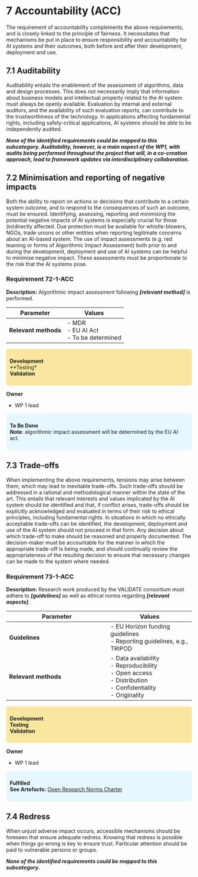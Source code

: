 # 7 Accountability (ACC)

The requirement of accountability complements the above requirements, and is closely linked to the principle of fairness. It necessitates that mechanisms be put in place to ensure responsibility and accountability for AI systems and their outcomes, both before and after their development, deployment and use.

## 7.1 Auditability

Auditability entails the enablement of the assessment of algorithms, data and design processes. This does not necessarily imply that information about business models and intellectual property related to the AI system must always be openly available. Evaluation by internal and external auditors, and the availability of such evaluation reports, can contribute to the trustworthiness of the technology. In applications affecting fundamental rights, including safety-critical applications, AI systems should be able to be independently audited.

***None of the identified requirements could be mapped to this subcategory. Auditability, however, is a main aspect of the WP1, with audits being performed throughout the project that will, in a co-creation approach, lead to framework updates via interdisciplinary collaboration.***

## 7.2 Minimisation and reporting of negative impacts

Both the ability to report on actions or decisions that contribute to a certain system outcome, and to respond to the consequences of such an outcome, must be ensured. Identifying, assessing, reporting and minimising the potential negative impacts of AI systems is especially crucial for those (in)directly affected. Due protection must be available for whistle-blowers, NGOs, trade unions or other entities when reporting legitimate concerns about an AI-based system. The use of impact assessments (e.g. red teaming or forms of Algorithmic Impact Assessment) both prior to and during the development, deployment and use of AI systems can be helpful to minimise negative impact. These assessments must be proportionate to the risk that the AI systems pose.

### Requirement 72-1-ACC {#72-1-acc}

**Description:** Algorithmic impact assessment following ***\[relevant method\]*** is performed.

| **Parameter**        | **Values**                                  |
|----------------------|---------------------------------------------|
| **Relevant methods** | \- MDR<br>- EU AI Act<br>- To be determined |

<div style="background-color:#f9e79f; padding:10px; border-radius:5px;">
**Development**
<br>**Testing*
<br>**Validation**
</div>

**Owner**

-   WP 1 lead

::: {style="background-color:#e6f7ff; padding:10px; border-radius:5px;"}
**To Be Done**
<br>**Note**: algorithmic impact assessment will be determined by the EU AI act.
:::

## 7.3 Trade-offs

When implementing the above requirements, tensions may arise between them, which may lead to inevitable trade-offs. Such trade-offs should be addressed in a rational and methodological manner within the state of the art. This entails that relevant interests and values implicated by the AI system should be identified and that, if conflict arises, trade-offs should be explicitly acknowledged and evaluated in terms of their risk to ethical principles, including fundamental rights. In situations in which no ethically acceptable trade-offs can be identified, the development, deployment and use of the AI system should not proceed in that form. Any decision about which trade-off to make should be reasoned and properly documented. The decision-maker must be accountable for the manner in which the appropriate trade-off is being made, and should continually review the appropriateness of the resulting decision to ensure that necessary changes can be made to the system where needed.

### Requirement 73-1-ACC {#73-1-acc}

**Description:** Research work produced by the VALIDATE consortium must adhere to ***\[guidelines\]*** as well as ethical norms regarding ***\[relevant aspects\]***.

| **Parameter**        | **Values**                                                                                                         |
|---------------------------------------|---------------------------------|
| **Guidelines**       | \- EU Horizon funding guidelines<br>- Reporting guidelines, e.g., TRIPOD<br>                                       |
| **Relevant methods** | \- Data availability<br>- Reproducibility<br>- Open access<br>- Distribution<br>- Confidentiality<br>- Originality |

<div style="background-color:#f9e79f; padding:10px; border-radius:5px;">
**Development**
<br>**Testing**
<br>**Validation**
</div>

**Owner**

-   WP 1 lead

::: {style="background-color:#e6f7ff; padding:10px; border-radius:5px;"}
**Fulfilled**
<br>**See Artefacts:**
<a href=“https://charitede.sharepoint.com/:w:/r/sites/Teammad.AI-Projects_VALIDATE_general/Shared%20Documents/Projects_VALIDATE_general/Open%20Research%20Norms.docx?d=wfd86b969ca634cd4bc842e56f8bec3b3&csf=1&web=1&e=bEHsKf”> Open Research Norms Charter</a>
:::

## 7.4 Redress

When unjust adverse impact occurs, accessible mechanisms should be foreseen that ensure adequate redress. Knowing that redress is possible when things go wrong is key to ensure trust. Particular attention should be paid to vulnerable persons or groups.

***None of the identified requirements could be mapped to this subcategory.***
